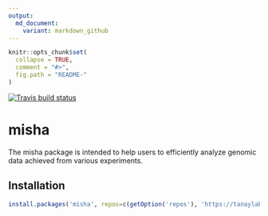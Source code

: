 ```yaml
---
output:
  md_document:
    variant: markdown_github
---
```



```r
knitr::opts_chunk$set(
  collapse = TRUE,
  comment = "#>",
  fig.path = "README-"
)
```
<!-- badges: start -->
[![Travis build status](https://travis-ci.com/tanaylab/misha.svg?branch=master)](https://travis-ci.org/tanaylab/misha)
<!-- badges: end -->

# misha

The misha package is intended to help users to efficiently analyze genomic data achieved from various experiments.

## Installation
```r
install.packages('misha', repos=c(getOption('repos'), 'https://tanaylab.github.io/repo'))
```


